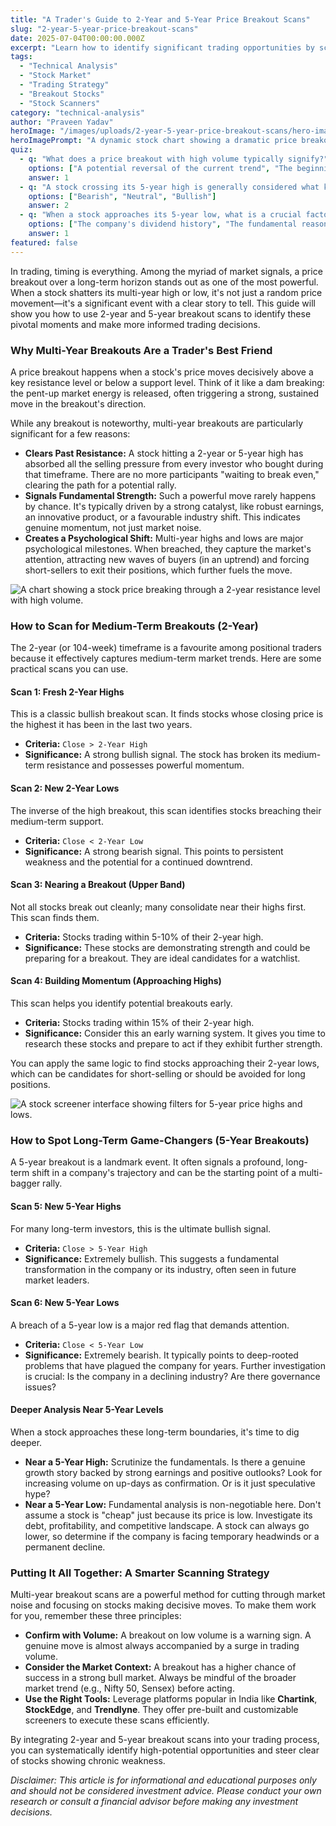 ```yaml
---
title: "A Trader's Guide to 2-Year and 5-Year Price Breakout Scans"
slug: "2-year-5-year-price-breakout-scans"
date: 2025-07-04T00:00:00.000Z
excerpt: "Learn how to identify significant trading opportunities by scanning for stocks hitting or approaching their 2-year and 5-year price breakouts. A practical guide for Indian investors."
tags:
  - "Technical Analysis"
  - "Stock Market"
  - "Trading Strategy"
  - "Breakout Stocks"
  - "Stock Scanners"
category: "technical-analysis"
author: "Praveen Yadav"
heroImage: "/images/uploads/2-year-5-year-price-breakout-scans/hero-image.jpg"
heroImagePrompt: "A dynamic stock chart showing a dramatic price breakout with increasing volume bars, set against a backdrop of financial data screens, symbolizing a major market move."
quiz:
  - q: "What does a price breakout with high volume typically signify?"
    options: ["A potential reversal of the current trend", "The beginning of a new, strong trend", "A period of low volatility"]
    answer: 1
  - q: "A stock crossing its 5-year high is generally considered what kind of indicator?"
    options: ["Bearish", "Neutral", "Bullish"]
    answer: 2
  - q: "When a stock approaches its 5-year low, what is a crucial factor to investigate?"
    options: ["The company's dividend history", "The fundamental reasons for the price decline", "The number of analysts covering the stock"]
    answer: 1
featured: false
---
```


In trading, timing is everything. Among the myriad of market signals, a price breakout over a long-term horizon stands out as one of the most powerful. When a stock shatters its multi-year high or low, it's not just a random price movement—it's a significant event with a clear story to tell. This guide will show you how to use 2-year and 5-year breakout scans to identify these pivotal moments and make more informed trading decisions.

### Why Multi-Year Breakouts Are a Trader's Best Friend

A price breakout happens when a stock's price moves decisively above a key resistance level or below a support level. Think of it like a dam breaking: the pent-up market energy is released, often triggering a strong, sustained move in the breakout's direction.

While any breakout is noteworthy, multi-year breakouts are particularly significant for a few reasons:

*   **Clears Past Resistance:** A stock hitting a 2-year or 5-year high has absorbed all the selling pressure from every investor who bought during that timeframe. There are no more participants "waiting to break even," clearing the path for a potential rally.
*   **Signals Fundamental Strength:** Such a powerful move rarely happens by chance. It's typically driven by a strong catalyst, like robust earnings, an innovative product, or a favourable industry shift. This indicates genuine momentum, not just market noise.
*   **Creates a Psychological Shift:** Multi-year highs and lows are major psychological milestones. When breached, they capture the market's attention, attracting new waves of buyers (in an uptrend) and forcing short-sellers to exit their positions, which further fuels the move.

![A chart showing a stock price breaking through a 2-year resistance level with high volume.](/images/uploads/2-year-5-year-price-breakout-scans/2-year-breakout.png)

### How to Scan for Medium-Term Breakouts (2-Year)

The 2-year (or 104-week) timeframe is a favourite among positional traders because it effectively captures medium-term market trends. Here are some practical scans you can use.

#### Scan 1: Fresh 2-Year Highs
This is a classic bullish breakout scan. It finds stocks whose closing price is the highest it has been in the last two years.
*   **Criteria:** `Close > 2-Year High`
*   **Significance:** A strong bullish signal. The stock has broken its medium-term resistance and possesses powerful momentum.

#### Scan 2: New 2-Year Lows
The inverse of the high breakout, this scan identifies stocks breaching their medium-term support.
*   **Criteria:** `Close < 2-Year Low`
*   **Significance:** A strong bearish signal. This points to persistent weakness and the potential for a continued downtrend.

#### Scan 3: Nearing a Breakout (Upper Band)
Not all stocks break out cleanly; many consolidate near their highs first. This scan finds them.
*   **Criteria:** Stocks trading within 5-10% of their 2-year high.
*   **Significance:** These stocks are demonstrating strength and could be preparing for a breakout. They are ideal candidates for a watchlist.

#### Scan 4: Building Momentum (Approaching Highs)
This scan helps you identify potential breakouts early.
*   **Criteria:** Stocks trading within 15% of their 2-year high.
*   **Significance:** Consider this an early warning system. It gives you time to research these stocks and prepare to act if they exhibit further strength.

You can apply the same logic to find stocks approaching their 2-year lows, which can be candidates for short-selling or should be avoided for long positions.

![A stock screener interface showing filters for 5-year price highs and lows.](/images/uploads/2-year-5-year-price-breakout-scans/5-year-screener.png)

### How to Spot Long-Term Game-Changers (5-Year Breakouts)

A 5-year breakout is a landmark event. It often signals a profound, long-term shift in a company's trajectory and can be the starting point of a multi-bagger rally.

#### Scan 5: New 5-Year Highs
For many long-term investors, this is the ultimate bullish signal.
*   **Criteria:** `Close > 5-Year High`
*   **Significance:** Extremely bullish. This suggests a fundamental transformation in the company or its industry, often seen in future market leaders.

#### Scan 6: New 5-Year Lows
A breach of a 5-year low is a major red flag that demands attention.
*   **Criteria:** `Close < 5-Year Low`
*   **Significance:** Extremely bearish. It typically points to deep-rooted problems that have plagued the company for years. Further investigation is crucial: Is the company in a declining industry? Are there governance issues?

#### Deeper Analysis Near 5-Year Levels
When a stock approaches these long-term boundaries, it's time to dig deeper.
*   **Near a 5-Year High:** Scrutinize the fundamentals. Is there a genuine growth story backed by strong earnings and positive outlooks? Look for increasing volume on up-days as confirmation. Or is it just speculative hype?
*   **Near a 5-Year Low:** Fundamental analysis is non-negotiable here. Don't assume a stock is "cheap" just because its price is low. Investigate its debt, profitability, and competitive landscape. A stock can always go lower, so determine if the company is facing temporary headwinds or a permanent decline.

### Putting It All Together: A Smarter Scanning Strategy

Multi-year breakout scans are a powerful method for cutting through market noise and focusing on stocks making decisive moves. To make them work for you, remember these three principles:

*   **Confirm with Volume:** A breakout on low volume is a warning sign. A genuine move is almost always accompanied by a surge in trading volume.
*   **Consider the Market Context:** A breakout has a higher chance of success in a strong bull market. Always be mindful of the broader market trend (e.g., Nifty 50, Sensex) before acting.
*   **Use the Right Tools:** Leverage platforms popular in India like **Chartink**, **StockEdge**, and **Trendlyne**. They offer pre-built and customizable screeners to execute these scans efficiently.

By integrating 2-year and 5-year breakout scans into your trading process, you can systematically identify high-potential opportunities and steer clear of stocks showing chronic weakness.

*Disclaimer: This article is for informational and educational purposes only and should not be considered investment advice. Please conduct your own research or consult a financial advisor before making any investment decisions.*